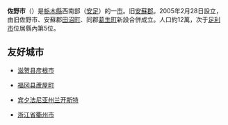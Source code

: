 {{日本都市|
自治體名=佐野市|
圖像=[[File:Izuruhara_Benten_Pond_3.jpg|240px]]|
圖像說明=[[出流原辯天池|出流原辯天池]]|
市章=|
日文原名=佐野市|
平假名=さのし|
羅馬字拼音=Sano-shi|
都道府縣=栃木縣|
支廳=|
編號=09204-5|
面積=356.07|
邊界未定=|
人口=114,880|
統計時間=2021年2月1日|
自治體=[[足利市|足利市]]、[[栃木市|栃木市]]、[[鹿沼市|鹿沼市]]<br>[[群馬縣|群馬縣]]：<br>[[桐生市|桐生市]]、[[館林市|館林市]]、[[綠市|綠市]]、[[板倉町|板倉町]]|
樹=|
花=|
鳥=|
其他象徵物=|
其他象徵=|
郵遞區號=327-0022|
所在地=佐野市高砂町1|
電話號碼=282-24-5111|
外部連結=http://www.city.sano.lg.jp/index.html/|
經度=|
緯度=|
地圖=|
註記= |
}}
'''佐野市'''（{{jpn|j=佐野市|hg=さのし|rm=Sano shi|f=y}}）是[[栃木縣|栃木縣]]西南部（[[安足|安足]]）的一[[市|市]]。旧[[安蘇郡|安蘇郡]]。2005年2月28日設立，由旧佐野市、安蘇郡[[田沼町|田沼町]]、同郡[[葛生町|葛生町]]新設合併成立。人口約12萬，次于[[足利市|足利市]]位居縣內第5位。

== 友好城市 ==
* {{JPN}}[[滋贺县|滋贺县]][[彦根市|彦根市]] 
* {{JPN}}[[福冈县|福冈县]][[蘆屋町|蘆屋町]] 
* {{USA}}[[宾夕法尼亚州|宾夕法尼亚州]][[兰开斯特_(宾夕法尼亚州)|兰开斯特]] 
* {{PRC}}[[浙江省|浙江省]][[衢州市|衢州市]]  

{{栃木縣}}
{{Authority control}}
{{japan-geo-stub}}